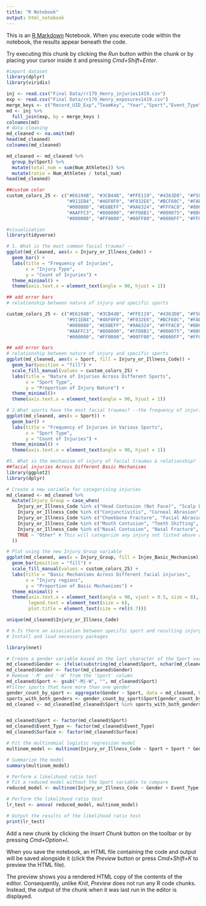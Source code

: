 ```yaml
---
title: "R Notebook"
output: html_notebook
---
```


This is an [R Markdown](http://rmarkdown.rstudio.com) Notebook. When you execute code within the notebook, the results appear beneath the code.

Try executing this chunk by clicking the *Run* button within the chunk or by placing your cursor inside it and pressing *Cmd+Shift+Enter*.

```r
#import dataset
library(dplyr)
library(viridis)

inj <- read.csv("Final Data/rr179_Henry_injuries1419.csv")
exp <- read.csv("Final Data/rr179_Henry_exposures1419.csv")
merge_keys <- c("Record_UID_Exp","TeamKey", "Year","Sport","Event_Type","Season")
md <- inj %>%
  full_join(exp, by = merge_keys )
colnames(md)
# data cleaning
md_cleaned <- na.omit(md)
head(md_cleaned)
colnames(md_cleaned)
```

```r
md_cleaned <- md_cleaned %>%
  group_by(Sport) %>%
  mutate(total_num = sum(Num_Athletes)) %>%
  mutate(ratio = Num_Athletes / total_num)  
head(md_cleaned)
```

```r
##custom color
custom_colors_25 <- c("#E6194B", "#3CB44B", "#FFE119", "#4363D8", "#F58231", 
                      "#911EB4", "#46F0F0", "#F032E6", "#BCF60C", "#FABEBE", 
                      "#008080", "#E6BEFF", "#9A6324", "#FFFAC8", "#800000", 
                      "#AAFFC3", "#808000", "#FFD8B1", "#000075", "#808080",
                      "#000000", "#FF0000", "#00FF00", "#0000FF", "#FF00FF")

```


```r
#visualization
library(tidyverse)

# 1. What is the most common facial trauma? --
ggplot(md_cleaned, aes(x = Injury_or_Illness_Code)) + 
  geom_bar() + 
  labs(title = "Frequency of Injuries",
       x = "Injury Type",
       y = "Count of Injuries") + 
  theme_minimal() +
  theme(axis.text.x = element_text(angle = 90, hjust = 1))
```


```r
## add error bars
# relationship between nature of injury and specific sports

custom_colors_25 <- c("#E6194B", "#3CB44B", "#FFE119", "#4363D8", "#F58231", 
                      "#911EB4", "#46F0F0", "#F032E6", "#BCF60C", "#FABEBE", 
                      "#008080", "#E6BEFF", "#9A6324", "#FFFAC8", "#800000", 
                      "#AAFFC3", "#808000", "#FFD8B1", "#000075", "#808080",
                      "#000000", "#FF0000", "#00FF00", "#0000FF", "#FF00FF")

## add error bars
# relationship between nature of injury and specific sports
ggplot(md_cleaned, aes(x = Sport, fill = Injury_or_Illness_Code)) + 
  geom_bar(position = "fill") + 
  scale_fill_manual(values = custom_colors_25) +
  labs(title = "Nature of Injuries Across Different Sports",
       x = "Sport Type",
       y = "Proportion of Injury Nature") + 
  theme_minimal()+
  theme(axis.text.x = element_text(angle = 90, hjust = 1))
```


```r
# 2.What sports have the most facial traumas? --the frequency of injuries in correlation with various types of sports
ggplot(md_cleaned, aes(x = Sport)) + 
  geom_bar() + 
  labs(title = "Frequency of Injuries in Various Sports",
       x = "Sport Type",
       y = "Count of Injuries") + 
  theme_minimal() +
  theme(axis.text.x = element_text(angle = 90, hjust = 1))
```

```r



#5. What is the mechanism of injury of facial traumas & relationship? --the distribution of mechanisms of facial trauma
##facial injuries Across Different Basic Mechanisms
library(ggplot2)
library(dplyr)

# Create a new variable for categorizing injuries
md_cleaned <- md_cleaned %>%
  mutate(Injury_Group = case_when(
    Injury_or_Illness_Code %in% c("Head Contusion (Not Face)", "Scalp Laceration", "Other Injury to Head") ~ "Head",
    Injury_or_Illness_Code %in% c("Conjunctivitis", "Corneal Abrasion", "Eyelid Laceration", "Swollen Retina", "Other Eye Injury") ~ "Eye",
    Injury_or_Illness_Code %in% c("Cheekbone Fracture", "Facial Abrasion", "Facial Contusion", "Facial Laceration", "Jaw Contusion", "Soft Tissue Contusion") ~ "Face",
    Injury_or_Illness_Code %in% c("Mouth Contusion", "Teeth Shifting", "Tongue Laceration", "Tooth Fracture/Avulsion") ~ "Mouth",
    Injury_or_Illness_Code %in% c("Nasal Contusion", "Nasal Fracture", "Nose Laceration", "Other Nose Injury","Epistaxis") ~ "Nose",
    TRUE ~ "Other" # This will categorize any injury not listed above as 'Other'
  ))

# Plot using the new Injury_Group variable
ggplot(md_cleaned, aes(x = Injury_Group, fill = Injev_Basic_Mechanism)) + 
  geom_bar(position = "fill") + 
  scale_fill_manual(values = custom_colors_25) +
  labs(title = "Basic Mechanisms Across Different facial injuries",
       x = "Injury regions",
       y = "Proportion of Basic Mechanisms") + 
  theme_minimal() +
  theme(axis.text.x = element_text(angle = 90, vjust = 0.5, size = 8),
        legend.text = element_text(size = 6),
        plot.title = element_text(size = rel(0.7)))

```

```r
unique(md_cleaned$Injury_or_Illness_Code)
```


```r
# 6.Is there an association between specific sport and resulting injury? 
# Install and load necessary packages

library(nnet)

# Create a gender variable based on the last character of the Sport variable
md_cleaned$Gender <- ifelse(substring(md_cleaned$Sport, nchar(md_cleaned$Sport), nchar(md_cleaned$Sport)) == "M", "Men", "Women")
md_cleaned$Gender <- factor(md_cleaned$Gender)
# Remove '-M' and '-W' from the 'Sport' column
md_cleaned$Sport <- gsub("-M|-W", "", md_cleaned$Sport)
#Filter sports that have more than one gender
gender_count_by_sport <- aggregate(Gender ~ Sport, data = md_cleaned, FUN = function(x) length(unique(x)))
sports_with_both_genders <- gender_count_by_sport$Sport[gender_count_by_sport$Gender > 1]
md_cleaned <- md_cleaned[md_cleaned$Sport %in% sports_with_both_genders, ]


md_cleaned$Sport <- factor(md_cleaned$Sport)
md_cleaned$Event_Type <- factor(md_cleaned$Event_Type)
md_cleaned$Surface <- factor(md_cleaned$Surface)

# Fit the multinomial logistic regression model
multinom_model <- multinom(Injury_or_Illness_Code ~ Sport + Sport * Gender + Gender + Event_Type + Surface, data = md_cleaned)

# Summarize the model
summary(multinom_model)
```


```r
# Perform a likelihood ratio test
# Fit a reduced model without the Sport variable to compare
reduced_model <- multinom(Injury_or_Illness_Code ~ Gender + Event_Type + Surface, data = md_cleaned)

# Perform the likelihood ratio test
lr_test <- anova( reduced_model, multinom_model)

# Output the results of the likelihood ratio test
print(lr_test)

```

Add a new chunk by clicking the *Insert Chunk* button on the toolbar or by pressing *Cmd+Option+I*.

When you save the notebook, an HTML file containing the code and output will be saved alongside it (click the *Preview* button or press *Cmd+Shift+K* to preview the HTML file).

The preview shows you a rendered HTML copy of the contents of the editor. Consequently, unlike *Knit*, *Preview* does not run any R code chunks. Instead, the output of the chunk when it was last run in the editor is displayed.
